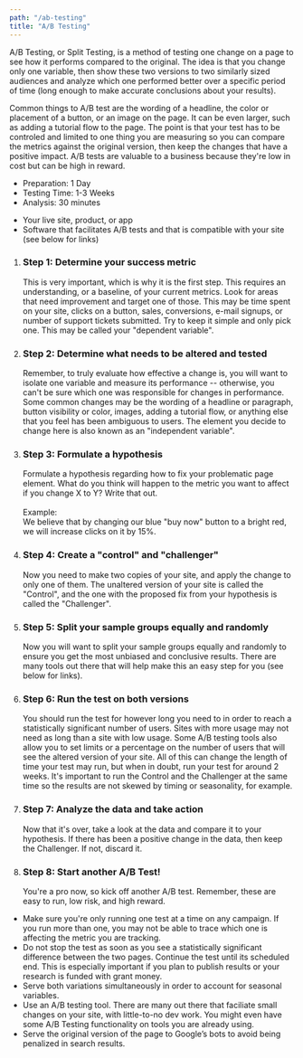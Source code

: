 ```yaml
---
path: "/ab-testing"
title: "A/B Testing"
---
```





<MethodLayout pageTitle={props.pageContext.frontmatter.title}>
  <SEO title={props.pageContext.frontmatter.title} />

  <MethodSectionWhatIs method={uxMethods.ab_testing} title="What is A/B Testing?">
    <p>
      A/B Testing, or Split Testing, is a method of testing one change on a page
      to see how it performs compared to the original. The idea is that you
      change only one variable, then show these two versions to two similarly
      sized audiences and analyze which one performed better over a specific
      period of time (long enough to make accurate conclusions about your
      results).
    </p>
    <p>
      Common things to A/B test are the wording of a headline, the color or
      placement of a button, or an image on the page. It can be even larger,
      such as adding a tutorial flow to the page. The point is that your test
      has to be controled and limited to one thing you are measuring so you can
      compare the metrics against the original version, then keep the changes
      that have a positive impact. A/B tests are valuable to a business because
      they're low in cost but can be high in reward.
    </p>
  </MethodSectionWhatIs>

  <MethodSectionNeeds title="What do you need for A/B Testing?">
    <MethodSectionNeedsPartial type="time">
      <ul>
        <li>Preparation: 1 Day</li>
        <li>Testing Time: 1-3 Weeks</li>
        <li>Analysis: 30 minutes</li>
      </ul>
    </MethodSectionNeedsPartial>
    <MethodSectionNeedsPartial type="materials">
      <ul>
        <li>Your live site, product, or app</li>
        <li>
          Software that facilitates A/B tests and that is compatible with your
          site (see below for links)
        </li>
      </ul>
    </MethodSectionNeedsPartial>
  </MethodSectionNeeds>

  <MethodSectionSteps method={uxMethods.ab_testing} title="How do you run an A/B Test?">
    <ol>
      <li>
        <h3>Step 1: Determine your success metric</h3>
        This is very important, which is why it is the first step. This requires an understanding, or a baseline, of your current metrics. Look for areas that need improvement and target one
        of those. This may be time spent on your site, clicks on a button, sales, conversions, e-mail signups, or number of support tickets submitted. Try to keep it simple and only pick one.
        This may be called your "dependent variable".
      </li>
      <li>
        <h3>Step 2: Determine what needs to be altered and tested</h3>
        Remember, to truly evaluate how effective a change is, you will want to isolate one variable and measure its performance -- otherwise, you can't be sure which one was responsible for
        changes in performance. Some common changes may be the wording of a headline or paragraph, button visibility or color, images, adding a tutorial flow, or anything else that you feel
        has been ambiguous to users. The element you decide to change here is also known as an "independent variable".
      </li>
      <li>
        <h3>Step 3: Formulate a hypothesis</h3>
        Formulate a hypothesis regarding how to fix your problematic page element. What do you think will happen to the metric you want to affect if you change X to Y? Write that out.
        <br />
        <br />
        Example:
        <br />
        We believe that by changing our blue "buy now" button to a bright red, we will increase clicks on it by 15%.
      </li>
      <li>
        <h3>Step 4: Create a "control" and "challenger"</h3>
        Now you need to make two copies of your site, and apply the change to only one of them. The unaltered version of your site is called the "Control", and the one with the proposed fix
        from your hypothesis is called the "Challenger".
      </li>
      <li>
        <h3>Step 5: Split your sample groups equally and randomly</h3>
        Now you will want to split your sample groups equally and randomly to ensure you get the most unbiased and conclusive results. There are many tools out there that will help make this
        an easy step for you (see below for links).
      </li>
      <li>
        <h3>Step 6: Run the test on both versions</h3>
        You should run the test for however long you need to in order to reach a statistically significant number of users. Sites with more usage may not need as long than a site with low
        usage. Some A/B testing tools also allow you to set limits or a percentage on the number of users that will see the altered version of your site. All of this can change the length of
        time your test may run, but when in doubt, run your test for around 2 weeks. It's important to run the Control and the Challenger at the same time so the results are not skewed by
        timing or seasonality, for example.
      </li>
      <li>
        <h3>Step 7: Analyze the data and take action</h3>
        Now that it's over, take a look at the data and compare it to your hypothesis. If there has been a positive change in the data, then keep the Challenger. If not, discard it.
      </li>
      <li>
        <h3>Step 8: Start another A/B Test!</h3>
        You're a pro now, so kick off another A/B test. Remember, these are easy to run, low risk, and high reward.
      </li>
    </ol>
  </MethodSectionSteps>

  <MethodSectionTips method={uxMethods.ab_testing} title="Tips for great A/B Testing">
    <ul>
      <li>
        Make sure you're only running one test at a time on any campaign. If you run more than one, you may not be able to trace which one is affecting the metric you are tracking.
      </li>
      <li>
        Do not stop the test as soon as you see a statistically significant difference between the two pages. Continue the test until its scheduled end. This is especially important if you
        plan to publish results or your research is funded with grant money.
      </li>
      <li>
        Serve both variations simultaneously in order to account for seasonal variables.
      </li>
      <li>
        Use an A/B testing tool. There are many out there that faciliate small changes on your site, with little-to-no dev work. You might even have some A/B Testing functionality on tools you
        are already using.
      </li>
      <li>
        Serve the original version of the page to Google’s bots to avoid being penalized in search results.
      </li>
    </ul>
  </MethodSectionTips>

  <MethodSectionResources method={uxMethods.ab_testing}/>

</MethodLayout>
